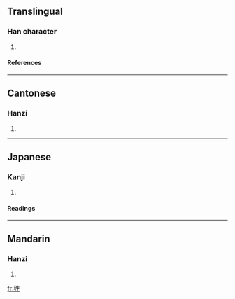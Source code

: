 ==Translingual==
===Han character===
{{Han char|rn=94|rad=犬|as=05|sn=8|four=4521<sub>0</sub>|canj=大竹竹手一 (KHHQM)}}
# {{defn|Han|sort=犬05}}
====References====
{{Han ref|kx=0708.200|dkj=20324|dj=1121.030|hdz=21340.070|uh=72CC|ud=29388|bh=CD64|bd=52580}}

----
==Cantonese==
===Hanzi===
{{yue-hanzi|jyut=|y=sing3}}
# {{defn|Cantonese}}

----
==Japanese==
===Kanji===
{{ja-kanji|grade=|rs=犬05}}
# {{defn|Japanese}} 
====Readings====
{{ja-readings|on=[[せい]] (sei), [[しょう]] (shō)|kun=[[しょうじょう]] (shōujō)}}

----
==Mandarin==
===Hanzi===
{{cmn-hanzi|pin=[[shēng]] ([[sheng1]]), [[xīng]] ([[xing1]])|wg=sheng<sup>1</sup>, hsing<sup>1</sup>}}
# {{defn|Mandarin}}

[[fr:狌]]